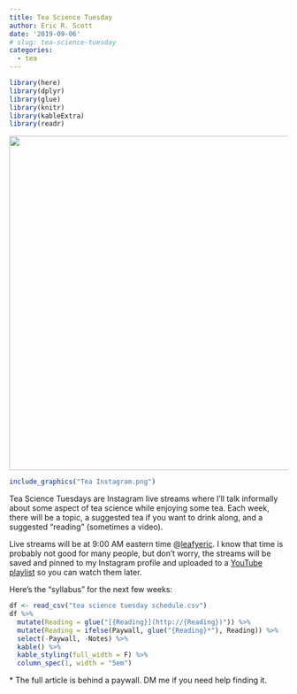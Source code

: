 ```yaml
---
title: Tea Science Tuesday
author: Eric R. Scott
date: '2019-09-06'
# slug: tea-science-tuesday
categories:
  - tea
---
```


```r
library(here)
library(dplyr)
library(glue)
library(knitr)
library(kableExtra)
library(readr)
```

![](Tea%20Instagram.png){fig-alt="A flyer with an image of a tea farm in the background.  Flyer reads \"Live on tuesdays 9:00 EDT.Tea Science Tuesday. Drink & Learn.  Sept. 10 - Caffeine.  Sept 17 - Aftertaste.  Sept 24 - Aroma.  Oct 1 - But-bitten tea" fig-align="center" width="604"}

```r
include_graphics("Tea Instagram.png")
```

Tea Science Tuesdays are Instagram live streams where I'll talk informally about some aspect of tea science while enjoying some tea.
Each week, there will be a topic, a suggested tea if you want to drink along, and a suggested "reading" (sometimes a video).

Live streams will be at 9:00 AM eastern time \@[leafyeric](https://www.instagram.com/leafyeric/).
I know that time is probably not good for many people, but don't worry, the streams will be saved and pinned to my Instagram profile and uploaded to a [YouTube playlist](https://www.youtube.com/playlist?list=PLtlw9R1NVcT4FtL9LfTtcjdzuiBwkoMus) so you can watch them later.

Here's the "syllabus" for the next few weeks:

```r
df <- read_csv("tea science tuesday schedule.csv")
df %>%
  mutate(Reading = glue("[{Reading}](http://{Reading})")) %>% 
  mutate(Reading = ifelse(Paywall, glue("{Reading}*"), Reading)) %>% 
  select(-Paywall, -Notes) %>% 
  kable() %>% 
  kable_styling(full_width = F) %>% 
  column_spec(1, width = "5em")
```

\* The full article is behind a paywall.
DM me if you need help finding it.

